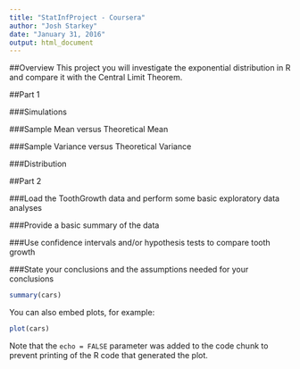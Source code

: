 ```yaml
---
title: "StatInfProject - Coursera"
author: "Josh Starkey"
date: "January 31, 2016"
output: html_document
---
```


##Overview
This project you will investigate the exponential distribution in R and compare it with the Central Limit Theorem.   

##Part 1

###Simulations

###Sample Mean versus Theoretical Mean

###Sample Variance versus Theoretical Variance

###Distribution

##Part 2

###Load the ToothGrowth data and perform some basic exploratory data analyses

###Provide a basic summary of the data

###Use confidence intervals and/or hypothesis tests to compare tooth growth

###State your conclusions and the assumptions needed for your conclusions


```r
summary(cars)
```

You can also embed plots, for example:

```r
plot(cars)
```

Note that the `echo = FALSE` parameter was added to the code chunk to prevent printing of the R code that generated the plot.
